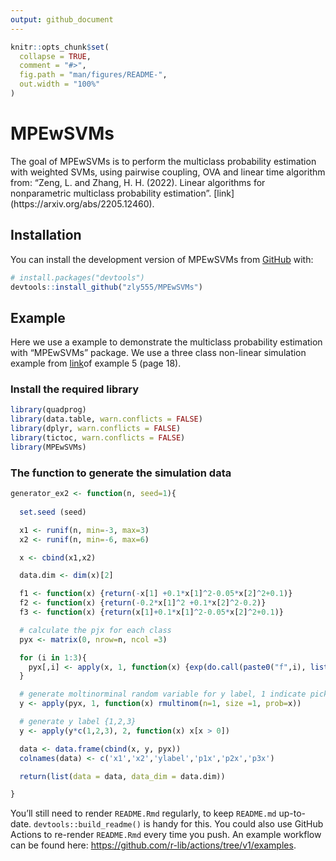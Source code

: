 ```yaml
---
output: github_document
---
```


<!-- README.md is generated from README.Rmd. Please edit that file -->

```r
knitr::opts_chunk$set(
  collapse = TRUE,
  comment = "#>",
  fig.path = "man/figures/README-",
  out.width = "100%"
)
```

# MPEwSVMs

<!-- badges: start -->
<!-- badges: end -->

The goal of MPEwSVMs is to perform the multiclass probability estimation with weighted SVMs, using pairwise coupling, OVA and linear time algorithm from: "Zeng, L. and Zhang, H. H. (2022). Linear algorithms for nonparametric multiclass probability estimation". [link] (https://arxiv.org/abs/2205.12460).

## Installation

You can install the development version of MPEwSVMs from [GitHub](https://github.com/) with:

``` r
# install.packages("devtools")
devtools::install_github("zly555/MPEwSVMs")
```

## Example

Here we use a example to demonstrate the multiclass probability estimation with "MPEwSVMs" package. We use a three class non-linear simulation example from [link](https://arxiv.org/abs/2205.12460v1)of example 5 (page 18). 

### Install the required library
```r
library(quadprog)
library(data.table, warn.conflicts = FALSE)
library(dplyr, warn.conflicts = FALSE)
library(tictoc, warn.conflicts = FALSE)
library(MPEwSVMs)
```

### The function to generate the simulation data


```r
generator_ex2 <- function(n, seed=1){
  
  set.seed (seed)

  x1 <- runif(n, min=-3, max=3)
  x2 <- runif(n, min=-6, max=6)

  x <- cbind(x1,x2)

  data.dim <- dim(x)[2]

  f1 <- function(x) {return(-x[1] +0.1*x[1]^2-0.05*x[2]^2+0.1)}
  f2 <- function(x) {return(-0.2*x[1]^2 +0.1*x[2]^2-0.2)}
  f3 <- function(x) {return(x[1]+0.1*x[1]^2-0.05*x[2]^2+0.1)}

  # calculate the pjx for each class
  pyx <- matrix(0, nrow=n, ncol =3)

  for (i in 1:3){
    pyx[,i] <- apply(x, 1, function(x) {exp(do.call(paste0("f",i), list(x)))/(exp(f1(x))+exp(f2(x))+exp(f3(x)))})
  }

  # generate moltinorminal random variable for y label, 1 indicate pick that class label
  y <- apply(pyx, 1, function(x) rmultinom(n=1, size =1, prob=x))

  # generate y label {1,2,3}
  y <- apply(y*c(1,2,3), 2, function(x) x[x > 0])

  data <- data.frame(cbind(x, y, pyx))
  colnames(data) <- c('x1','x2','ylabel','p1x','p2x','p3x')

  return(list(data = data, data_dim = data.dim))

}

```

You'll still need to render `README.Rmd` regularly, to keep `README.md` up-to-date. `devtools::build_readme()` is handy for this. You could also use GitHub Actions to re-render `README.Rmd` every time you push. An example workflow can be found here: <https://github.com/r-lib/actions/tree/v1/examples>.

